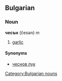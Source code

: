 ==Bulgarian==
[[Category:Bulgarian nouns]]
===Noun===
'''чесън''' (česən) ''m''

# [[garlic]]

====Synonyms====
*[[чеснов лук]]